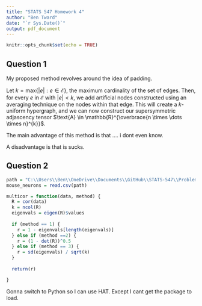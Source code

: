 ```yaml
---
title: "STATS 547 Homework 4"
author: "Ben Tward"
date: "`r Sys.Date()`"
output: pdf_document
---
```


```r
knitr::opts_chunk$set(echo = TRUE)
```

## Question 1

My proposed method revolves around the idea of padding.

Let $k=\text{max}\{|e| : e\in\mathcal{E}\}$, the maximum cardinality of the set of edges. Then, for every $e$ in $\mathcal{E}$ with $|e|<k$, we add artificial nodes constructed using an averaging technique on the nodes within that edge. This will create a $k$-uniform hypergraph, and we can now construct our supersymmetric adjascency tensor $\text{A} \in \mathbb{R}^{\overbrace{n \times \dots \times n}^{k}}$.

The main advantage of this method is that .... i dont even know.

A disadvantage is that is sucks.

## Question 2

```r
path = "C:\\Users\\Ben\\OneDrive\\Documents\\GitHub\\STATS-547\\ProblemSet4\\mouse_neurons.csv"
mouse_neurons = read.csv(path)
```

```r
multicor = function(data, method) {
  R = cor(data)
  k = ncol(R)
  eigenvals = eigen(R)$values  
  
  if (method == 1) {
    r = 1 - eigenvals[length(eigenvals)]
  } else if (method ==2) {
    r = (1 - det(R))^0.5
  } else if (method == 3) {
    r = sd(eigenvals) / sqrt(k)
  }
  
  return(r)

}
```

Gonna switch to Python so I can use HAT. Except I cant get the package to load.

```python

```
